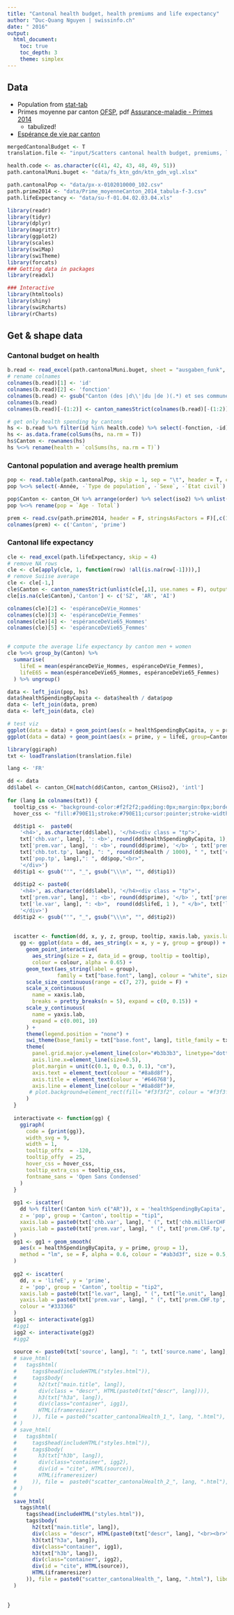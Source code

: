 ```yaml
---
title: "Cantonal health budget, health premiums and life expectancy"
author: "Duc-Quang Nguyen | swissinfo.ch"
date: " 2016"
output: 
  html_document:
    toc: true
    toc_depth: 3
    theme: simplex
---
```



## Data

* Population from [stat-tab](https://www.pxweb.bfs.admin.ch/Table.aspx?layout=tableViewLayout2&px_tableid=px-x-0102010000_102%5cpx-x-0102010000_102.px&px_language=fr&px_type=PX&px_db=px-x-0102010000_102&rxid=c52f847b-3e18-4f95-be22-520dd3a44e44)
* Primes moyenne par canton [OFSP](http://www.bag.admin.ch/themen/krankenversicherung/00261/15006/index.html?lang=fr), pdf [Assurance-maladie - Primes 2014](http://www.bag.admin.ch/themen/krankenversicherung/00261/15006/index.html?lang=fr&download=NHzLpZeg7t,lnp6I0NTU042l2Z6ln1ae2IZn4Z2qZpnO2Yuq2Z6gpJCLeX54f2ym162epYbg2c_JjKbNoKSn6A--)
  * tabulized!
* [Espérance de vie par canton](https://www.bfs.admin.ch/bfs/fr/home/statistiques/population/naissances-deces/deces-mortalite-esperance-vie.assetdetail.317642.html)

```r

mergedCantonalBudget <- T
translation.file <- "input/Scatters cantonal health budget, premiums, life expectancy - Sheet1.csv"

health.code <- as.character(c(41, 42, 43, 48, 49, 51))
path.cantonalMuni.buget <- "data/fs_ktn_gdn/ktn_gdn_vgl.xlsx"

path.cantonalPop <- "data/px-x-0102010000_102.csv"
path.prime2014 <- "data/Prime_moyenneCanton_2014_tabula-f-3.csv"
path.lifeExpectancy <- "data/su-f-01.04.02.03.04.xls"

library(readr)
library(tidyr)
library(dplyr)
library(magrittr)
library(ggplot2)
library(scales)
library(swiMap)
library(swiTheme)
library(forcats)
### Getting data in packages
library(readxl)

### Interactive 
library(htmltools)
library(shiny)
library(swiRcharts)
library(rCharts)
```

## Get & shape data

### Cantonal budget on health
```r
b.read <- read_excel(path.cantonalMuni.buget, sheet = "ausgaben_funk", skip = 6)
# rename colnames
colnames(b.read)[1] <- 'id'
colnames(b.read)[2] <- 'fonction'
colnames(b.read) <- gsub("Canton (des |d\\'|du |de )(.*) et ses communes", "\\2", colnames(b.read))
colnames(b.read)
colnames(b.read)[-(1:2)] <- canton_namesStrict(colnames(b.read)[-(1:2)], "iso2")

# get only health spending by cantons
hs <- b.read %>% filter(id %in% health.code) %>% select(-fonction, -id)
hs <- as.data.frame(colSums(hs, na.rm = T))
hs$Canton <- rownames(hs)
hs %<>% rename(health = `colSums(hs, na.rm = T)`)
```

### Cantonal population and average health premium
```r
pop <- read.table(path.cantonalPop, skip = 1, sep = "\t", header = T, check.names = F, encoding = "latin1")
pop %<>% select(-Année, -`Type de population`, -`Sexe`, -`Etat civil`)

pop$Canton <- canton_CH %>% arrange(order) %>% select(iso2) %>% unlist() %>% as.character()
pop %<>% rename(pop = `Age - Total`)

prem <- read.csv(path.prime2014, header = F, stringsAsFactors = F)[,c(1, 3)]
colnames(prem) <- c('Canton', 'prime')
```

### Cantonal life expectancy
```r
cle <- read_excel(path.lifeExpectancy, skip = 4)
# remove NA rows
cle <- cle[apply(cle, 1, function(row) !all(is.na(row[-1]))),]
# remove Suiise average
cle <- cle[-1,]
cle$Canton <- canton_namesStrict(unlist(cle[,1], use.names = F), output = "iso2")
cle[is.na(cle$Canton),'Canton'] <- c('SZ', 'AR', 'AI')

colnames(cle)[2] <- 'espéranceDeVie_Hommes'
colnames(cle)[3] <- 'espéranceDeVie_Femmes'
colnames(cle)[4] <- 'espéranceDeVie65_Hommes'
colnames(cle)[5] <- 'espéranceDeVie65_Femmes'


# compute the average life expectancy by canton men + women
cle %<>% group_by(Canton) %>%
  summarise(
    lifeE = mean(espéranceDeVie_Hommes, espéranceDeVie_Femmes),
    lifeE65 = mean(espéranceDeVie65_Hommes, espéranceDeVie65_Femmes)
  ) %>% ungroup()

```

```r
data <- left_join(pop, hs)
data$healthSpendingByCapita <- data$health / data$pop
data <- left_join(data, prem)
data <- left_join(data, cle)

# test viz
ggplot(data = data) + geom_point(aes(x = healthSpendingByCapita, y = prime, group=Canton, size = pop))
ggplot(data = data) + geom_point(aes(x = prime, y = lifeE, group=Canton, size = pop))
```


```r
library(ggiraph)
txt <- loadTranslation(translation.file)

lang <- 'FR'

dd <- data
dd$label <- canton_CH[match(dd$Canton, canton_CH$iso2), 'intl']
  
for (lang in colnames(txt)) {
  tooltip_css <- "background-color:#f2f2f2;padding:0px;margin:0px;border-radius:5px;"
  hover_css <- "fill:#790E11;stroke:#790E11;cursor:pointer;stroke-width:3px"

  dd$tip1 <-  paste0(
    '<h4>', as.character(dd$label), '</h4><div class = "tp">', 
    txt['chb.var', lang], ': <b>', round(dd$healthSpendingByCapita, 1), ' </b>', txt['chb.millierCHF.tp', lang], '<br>',
    txt['prem.var', lang], ': <b>', round(dd$prime), '</b> ', txt['prem.CHF.tp', lang], '<br><br>',
    txt['chb.tot.tp', lang], ": ", round(dd$health / 1000), " ", txt['chb.tot.million', lang], "<br>",
    txt['pop.tp', lang],": ", dd$pop,"<br>",
    '</div>')
  dd$tip1 <- gsub("'", "_", gsub("\\\n", "", dd$tip1))
  
  dd$tip2 <- paste0(
    '<h4>', as.character(dd$label), '</h4><div class = "tp">', 
    txt['prem.var', lang], ': <b>', round(dd$prime), '</b> ', txt['prem.CHF.tp', lang], '<br>',
    txt['le.var', lang], ": <b>",  round(dd$lifeE, 1 ), " </b>", txt['le.unit', lang], "<br>",
    '</div>')
  dd$tip2 <- gsub("'", "_", gsub("\\\n", "", dd$tip2))
  
  
  iscatter <- function(dd, x, y, z, group, tooltip, xaxis.lab, yaxis.lab = "", colour = "#336666") {
    gg <- ggplot(data = dd, aes_string(x = x, y = y, group = group)) + 
      geom_point_interactive(
        aes_string(size = z, data_id = group, tooltip = tooltip), 
        colour = colour, alpha = 0.65) +
      geom_text(aes_string(label = group), 
                family = txt["base.font", lang], colour = "white", size = 3.8) + 
      scale_size_continuous(range = c(7, 27), guide = F) + 
      scale_x_continuous(
        name = xaxis.lab, 
        breaks = pretty_breaks(n = 5), expand = c(0, 0.15)) + 
      scale_y_continuous(
        name = yaxis.lab,
        expand = c(0.001, 10)
      ) + 
      theme(legend.position = "none") + 
      swi_theme(base_family = txt["base.font", lang], title_family = txt["title.font", lang]) + 
      theme(
        panel.grid.major.y=element_line(color="#b3b3b3", linetype="dotted", size=0.02),
        axis.line.x=element_line(size=0.5),
        plot.margin = unit(c(0.1, 0, 0.3, 0.1), "cm"),
        axis.text = element_text(colour = "#8a8d8f"),
        axis.title = element_text(colour = '#646768'),
        axis.line = element_line(colour = "#8a8d8f")#,
       # plot.background=element_rect(fill= "#f3f3f2", colour = "#f3f3f2")
      )
  }
  
  interactivate <- function(gg) {
    ggiraph(
      code = {print(gg)}, 
      width_svg = 9,
      width = 1, 
      tooltip_offx  = -120,
      tooltip_offy  = 25,
      hover_css = hover_css,
      tooltip_extra_css = tooltip_css,
      fontname_sans = 'Open Sans Condensed'
    )  
  }
  
  gg1 <- iscatter(
    dd %>% filter(!Canton %in% c("AR")), x = 'healthSpendingByCapita', y = 'prime', 
    z = 'pop', group = 'Canton', tooltip = "tip1",
    xaxis.lab = paste0(txt['chb.var', lang], " (", txt['chb.millierCHF.tp', lang], ")"),
    yaxis.lab = paste0(txt['prem.var', lang], " (", txt['prem.CHF.tp', lang], ")")
  )
  gg1 <- gg1 + geom_smooth(
    aes(x = healthSpendingByCapita, y = prime, group = 1), 
    method = "lm", se = F, alpha = 0.6, colour = "#ab3d3f", size = 0.5, linetype = "dotted"
  )
  
  gg2 <- iscatter(
    dd, x = 'lifeE', y = 'prime', 
    z = 'pop', group = 'Canton', tooltip = "tip2",
    xaxis.lab = paste0(txt["le.var", lang], " (", txt["le.unit", lang], ")"),
    yaxis.lab = paste0(txt['prem.var', lang], " (", txt['prem.CHF.tp', lang], ")"),
    colour = "#333366"
  )
  igg1 <- interactivate(gg1)
  #igg1
  igg2 <- interactivate(gg2)
  #igg2
  
  source <- paste0(txt['source', lang], ": ", txt['source.name', lang], " | swissinfo.ch")
  # save_html(
  #   tags$html(
  #     tags$head(includeHTML("styles.html")),
  #     tags$body(    
  #       h2(txt["main.title", lang]),
  #       div(class = "descr", HTML(paste0(txt["descr", lang]))),
  #       h3(txt["h3a", lang]),
  #       div(class="container", igg1),
  #       HTML(iframeresizer)  
  #     )), file = paste0("scatter_cantonalHealth_1_", lang, ".html"), libdir = "js"
  # )
  # save_html(
  #   tags$html(
  #     tags$head(includeHTML("styles.html")),
  #     tags$body(    
  #       h3(txt["h3b", lang]),
  #       div(class="container", igg2),
  #       div(id = "cite", HTML(source)),
  #       HTML(iframeresizer)  
  #     )), file =  paste0("scatter_cantonalHealth_2_", lang, ".html"), libdir = "js"
  # )  
  # 
  save_html(
    tags$html(
      tags$head(includeHTML("styles.html")),
      tags$body(    
        h2(txt["main.title", lang]),
        div(class = "descr", HTML(paste0(txt["descr", lang], "<br><br>"))),
        h3(txt["h3a", lang]),
        div(class="container", igg1),
        h3(txt["h3b", lang]),
        div(class="container", igg2),
        div(id = "cite", HTML(source)),
        HTML(iframeresizer)  
      )), file = paste0("scatter_cantonalHealth_", lang, ".html"), libdir = "js"#, background = "#f3f3f2"
  )
   
   
}


   
   
```